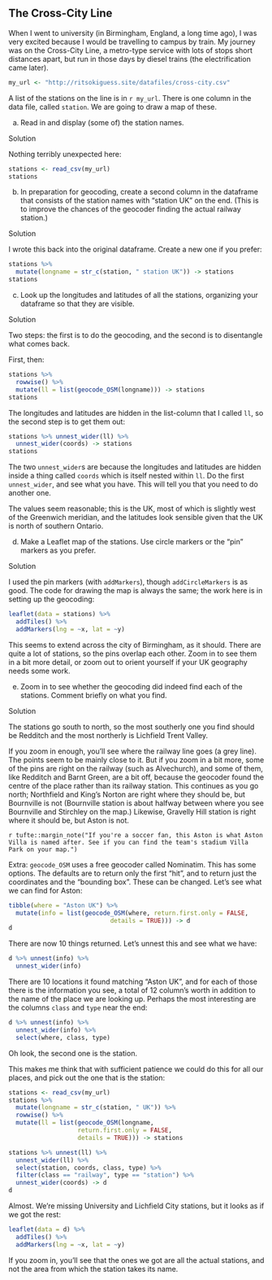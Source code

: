## The Cross-City Line

When I went to university (in Birmingham, England, a long time ago), I was very excited because I would be travelling to campus by train. My journey was on the Cross-City Line, a metro-type service with lots of stops short distances apart, but run in those days by diesel trains (the electrification came later). 

```r
my_url <- "http://ritsokiguess.site/datafiles/cross-city.csv"
```


A list of the stations on the line is in `r my_url`. There is one column in the data file, called `station`. We are going to draw a map of these.

(a) Read in and display (some of) the station names.

Solution

Nothing terribly unexpected here:

```r
stations <- read_csv(my_url)
stations
```

(b) In preparation for geocoding, create a second column in the dataframe that consists of the station names with "station UK" on the end. (This is to improve the chances of the geocoder finding the actual railway station.)

Solution

I wrote this back into the original dataframe. Create a new one if you prefer:

```r
stations %>% 
  mutate(longname = str_c(station, " station UK")) -> stations
stations
```

(c) Look up the longitudes and latitudes of all the stations, organizing your dataframe so that they are visible.

Solution

Two steps: the first is to do the geocoding, and the second is to disentangle what comes back.

First, then:

```r
stations %>% 
  rowwise() %>% 
  mutate(ll = list(geocode_OSM(longname))) -> stations
stations
```

The longitudes and latitudes are hidden in the list-column that I called `ll`, so the second step is to get them out:

```r
stations %>% unnest_wider(ll) %>% 
  unnest_wider(coords) -> stations
stations
```

The two `unnest_wider`s are because the longitudes and latitudes are hidden inside a thing called `coords` which is itself nested within `ll`. Do the first `unnest_wider`, and see what you have. This will tell you that you need to do another one. 

The values seem reasonable; this is the UK, most of which is slightly west of the Greenwich meridian, and the latitudes look sensible given that the UK is north of southern Ontario.

(d) Make a Leaflet map of the stations. Use circle markers or the "pin" markers as you prefer.


Solution

I used the pin markers (with `addMarkers`), though `addCircleMarkers` is as good. The code for drawing the map is always the same; the work here is in setting up the geocoding:

```r
leaflet(data = stations) %>% 
  addTiles() %>% 
  addMarkers(lng = ~x, lat = ~y)
```

This seems to extend across the city of Birmingham, as it should. There are quite a lot of stations, so the pins overlap each other. Zoom in to see them in a bit more detail, or zoom out to orient yourself if your UK geography needs some work.

(e) Zoom in to see whether the geocoding did indeed find each of the stations. Comment briefly on what you find.

Solution

The stations go south to north, so the most southerly one you find should be Redditch and the most northerly is Lichfield Trent Valley. 

If you zoom in enough, you'll see where the railway line goes (a grey line). The points seem to be mainly close to it. But if you zoom in a bit more, some of the pins are right on the railway (such as Alvechurch), and some of them, like Redditch and Barnt Green, are a bit off, because the geocoder found the centre of the place rather than its railway station. This continues as you go north; Northfield and King's Norton are right where they should be, but Bournville is not (Bournville station is about halfway between where you see Bournville and Stirchley on the map.) Likewise, Gravelly Hill station is right where it should be, but Aston is not. 

`r tufte::margin_note("If you're a soccer fan, this Aston is what Aston Villa is named after. See if you can find the team's stadium Villa Park on your map.")`

Extra: `geocode_OSM` uses a free geocoder called Nominatim. This has some options. The defaults are to return only the first "hit", and to return just the coordinates and the "bounding box". These can be changed. Let's see what we can find for Aston:

```r
tibble(where = "Aston UK") %>% 
  mutate(info = list(geocode_OSM(where, return.first.only = FALSE,
                            details = TRUE))) -> d
d         
```
There are now 10 things returned. Let's unnest this and see what we have:

```r
d %>% unnest(info) %>% 
  unnest_wider(info)
```

There are 10 locations it found matching "Aston UK", and for each of those there is the information you see, a total of 12 column's worth in addition to the name of the place we are looking up. Perhaps the most interesting are the columns `class` and `type` near the end:

```r
d %>% unnest(info) %>% 
  unnest_wider(info) %>% 
  select(where, class, type)

```

Oh look, the second one is the station. 

This makes me think that with sufficient patience we could do this for all our places, and pick out the one that is the station:

```r
stations <- read_csv(my_url)
stations %>% 
  mutate(longname = str_c(station, " UK")) %>% 
  rowwise() %>% 
  mutate(ll = list(geocode_OSM(longname, 
                   return.first.only = FALSE,
                   details = TRUE))) -> stations
```


```r
stations %>% unnest(ll) %>% 
  unnest_wider(ll) %>% 
  select(station, coords, class, type) %>% 
  filter(class == "railway", type == "station") %>% 
  unnest_wider(coords) -> d
d
```

Almost. We're missing University and Lichfield City stations, but it looks as if we got the rest:

```r
leaflet(data = d) %>% 
  addTiles() %>% 
  addMarkers(lng = ~x, lat = ~y)
```

If you zoom in, you'll see that the ones we got are all the actual stations, and not the area from which the station takes its name.